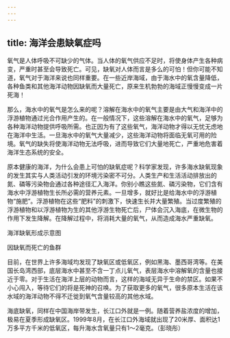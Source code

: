 ```yaml
---
---
---
```

title: 海洋会患缺氧症吗
---




氧气是人体呼吸不可缺少的气体。当人体的氧气供应不足时，将使身体产生各种病变，严重时甚至会导致死亡。可见，缺氧对人体而言是多么的可怕！但你可能不知道，氧气对于海洋来说也同样重要。在一些近岸海域，由于海水中的氧含量降低，各种鱼类和其他海洋动物因缺氧而大量死亡，原来生机勃勃的海域正慢慢变成一片死海！

那么，海水中的氧气是怎么来的呢？溶解在海水中的氧气主要是由大气和海洋中的浮游植物通过光合作用产生的。在一般情况下，这些溶解在海水中的氧气，足够为各种海洋动物提供呼吸所需。也正因为有了这些氧气，海洋动物才得以无忧无虑地在海洋中生活。一旦海水中的氧气大量减少，这些海洋动物将面临无氧可用的险境。氧气的缺失将使海洋动物无法呼吸，进而导致它们大量地死亡，严重地危害着海洋生态系统的安全。

原本健康的海洋，为什么会患上可怕的缺氧症呢？科学家发现，许多海水缺氧现象的发生其实与人类活动引发的环境污染密不可分。人类生产和生活活动排放出的氮、磷等污染物会通过各种途径汇入海洋。你别小瞧这些氮、磷污染物，它们含有海水中浮游植物生长所必需的营养元素。一旦增多，就好比是给海水中的浮游植物“施肥”。浮游植物在这些“肥料”的刺激下，快速生长并大量繁殖。当过度繁殖的浮游植物和以浮游植物为生的其他浮游生物死亡后，尸体会沉入海底，在微生物的作用下发生降解。在降解过程中，将消耗大量的氧气，从而造成海水严重缺氧。

海洋缺氧形成示意图



因缺氧而死亡的鱼群



目前，在世界上许多海域均发现了缺氧区或低氧区，例如黑海、墨西哥湾等。在美国长岛湾西部，底层海水中甚至不含一丁点儿氧气，表层海水中溶解氧的含量也接近于零。对于生活在海洋上层的动物而言，这样的海域无异于生命的禁区。如果不小心闯入，等待它们的将是死神的召唤。为了获取更多的氧气，很多原本生活在该水域的海洋动物不得不迁徙到氧气含量较高的其他水域。

海底缺氧，同样在中国海岸带发生，长江口外就是一例。随着营养盐浓度的增加，极易在夏季形成缺氧区。1999年8月，在长江口外海域就出现了20米厚、面积达1万多平方千米的低氧区，每升海水含氧量只有1～2毫克。（彭晓彤）
